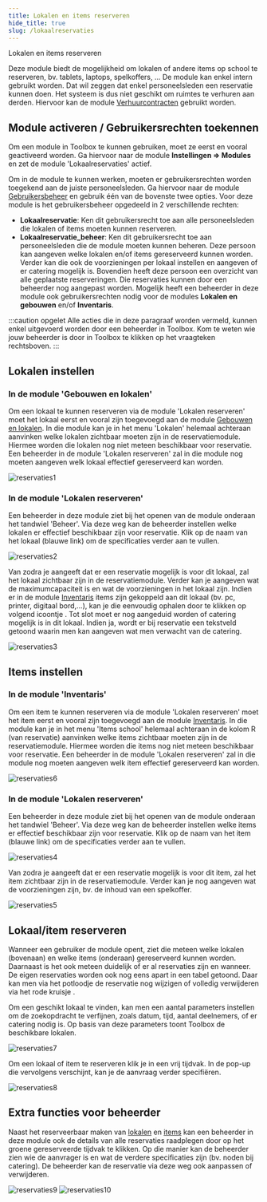 ```yaml
---
title: Lokalen en items reserveren 
hide_title: true 
slug: /lokaalreservaties
---
```


<ImageTitle img="lokaalreservatie.png">Lokalen en items reserveren</ImageTitle>

Deze module biedt de mogelijkheid om lokalen of andere items op school te reserveren, bv. tablets, laptops, spelkoffers, ...  De module kan enkel intern gebruikt worden. Dat wil zeggen dat enkel personeelsleden een reservatie kunnen doen. Het systeem is dus niet geschikt om ruimtes te verhuren aan derden. Hiervoor kan de module [Verhuurcontracten](/Verhuurcontracten) gebruikt worden.

## Module activeren / Gebruikersrechten toekennen

Om een module in Toolbox te kunnen gebruiken, moet ze eerst en vooral geactiveerd worden. Ga hiervoor naar de module **Instellingen => Modules** en zet de module 'Lokaalreservaties' actief. 

Om in de module te kunnen werken, moeten er gebruikersrechten worden toegekend aan de juiste personeelsleden. Ga hiervoor naar de module [Gebruikersbeheer](/gebruikersbeheer) en gebruik één van de bovenste twee opties. Voor deze module is het gebruikersbeheer opgedeeld in 2 verschillende rechten:
- **Lokaalreservatie**: Ken dit gebruikersrecht toe aan alle personeelsleden die lokalen of items moeten kunnen reserveren. 
- **Lokaalreservatie_beheer**: Ken dit gebruikersrecht toe aan personeelsleden die de module moeten kunnen beheren. Deze persoon kan aangeven welke lokalen en/of items gereserveerd kunnen worden. Verder kan die ook de voorzieningen per lokaal instellen en aangeven of er catering mogelijk is. Bovendien heeft deze persoon een overzicht van alle geplaatste reserveringen. Die reservaties kunnen door een beheerder nog aangepast worden. Mogelijk heeft een beheerder in deze module ook gebruikersrechten nodig voor de modules **Lokalen en gebouwen** en/of **Inventaris**. 

:::caution opgelet
Alle acties die in deze paragraaf worden vermeld, kunnen enkel uitgevoerd worden door een beheerder in Toolbox. Kom te weten wie jouw beheerder is door in Toolbox te klikken op het vraagteken rechtsboven. 
:::

## Lokalen instellen

### In de module 'Gebouwen en lokalen'

Om een lokaal te kunnen reserveren via de module 'Lokalen reserveren' moet het lokaal eerst en vooral zijn toegevoegd aan de module [Gebouwen en lokalen](/gebouwen_lokalen). In die module kan je in het menu 'Lokalen' helemaal achteraan aanvinken welke lokalen zichtbaar moeten zijn in de reservatiemodule. Hiermee worden die lokalen nog niet meteen beschikbaar voor reservatie. Een beheerder in de module 'Lokalen reserveren' zal in die module nog moeten aangeven welk lokaal effectief gereserveerd kan worden.  

![reservaties1](./reservaties1.png)

### In de module 'Lokalen reserveren'

Een beheerder in deze module ziet bij het openen van de module onderaan het tandwiel 'Beheer'. Via deze weg kan de beheerder instellen welke lokalen er effectief beschikbaar zijn voor reservatie. Klik op de naam van het lokaal (blauwe link) om de specificaties verder aan te vullen. 

![reservaties2](./reservaties2.png)

Van zodra je aangeeft dat er een reservatie mogelijk is voor dit lokaal, zal het lokaal zichtbaar zijn in de reservatiemodule. Verder kan je aangeven wat de maximumcapaciteit is en wat de voorzieningen in het lokaal zijn. Indien er in de module [Inventaris](/inventaris) items zijn gekoppeld aan dit lokaal (bv. pc, printer, digitaal bord,...), kan je die eenvoudig ophalen door te klikken op volgend icoontje <LegacyAction img="detail.png"/>. Tot slot moet er nog aangeduid worden of catering mogelijk is in dit lokaal. Indien ja, wordt er bij reservatie een tekstveld getoond waarin men kan aangeven wat men verwacht van de catering. 

![reservaties3](./reservaties3.png)

## Items instellen

### In de module 'Inventaris'

Om een item te kunnen reserveren via de module 'Lokalen reserveren' moet het item eerst en vooral zijn toegevoegd aan de module [Inventaris](/inventaris). In die module kan je in het menu 'Items school' helemaal achteraan in de kolom R (van reservatie) aanvinken welke items zichtbaar moeten zijn in de reservatiemodule. Hiermee worden die items nog niet meteen beschikbaar voor reservatie. Een beheerder in de module 'Lokalen reserveren' zal in die module nog moeten aangeven welk item effectief gereserveerd kan worden.  

![reservaties6](./reservaties6.png)

### In de module 'Lokalen reserveren'

Een beheerder in deze module ziet bij het openen van de module onderaan het tandwiel 'Beheer'. Via deze weg kan de beheerder instellen welke items er effectief beschikbaar zijn voor reservatie. Klik op de naam van het item (blauwe link) om de specificaties verder aan te vullen. 

![reservaties4](./reservaties4.png)

Van zodra je aangeeft dat er een reservatie mogelijk is voor dit item, zal het item zichtbaar zijn in de reservatiemodule. Verder kan je nog aangeven wat de voorzieningen zijn, bv. de inhoud van een spelkoffer.  

![reservaties5](./reservaties5.PNG)

## Lokaal/item reserveren

Wanneer een gebruiker de module opent, ziet die meteen welke lokalen (bovenaan) en welke items (onderaan) gereserveerd kunnen worden. Daarnaast is het ook meteen duidelijk of er al reservaties zijn en wanneer. De eigen reservaties worden ook nog eens apart in een tabel getoond. Daar kan men via het potloodje <LegacyAction img="edit.png"/> de reservatie nog wijzigen of volledig verwijderen via het rode kruisje <LegacyAction img="remove.png"/>. 

Om een geschikt lokaal te vinden, kan men een aantal parameters instellen om de zoekopdracht te verfijnen, zoals datum, tijd, aantal deelnemers, of er catering nodig is. Op basis van deze parameters toont Toolbox de beschikbare lokalen. 

![reservaties7](./reservaties7.PNG)

Om een lokaal of item te reserveren klik je in een vrij tijdvak. In de pop-up die vervolgens verschijnt, kan je de aanvraag verder specifiëren.

![reservaties8](./reservaties8.PNG)

## Extra functies voor beheerder
Naast het reserveerbaar maken van [lokalen](#in-de-module-lokalen-reserveren) en [items](#in-de-module-lokalen-reserveren-1) kan een beheerder in deze module ook de details van alle reservaties raadplegen door op het groene gereserveerde tijdvak te klikken. Op die manier kan de beheerder zien wie de aanvrager is en wat de verdere specificaties zijn (bv. noden bij catering). De beheerder kan de reservatie via deze weg ook aanpassen of verwijderen. 

![reservaties9](./reservaties9.PNG)
![reservaties10](./reservaties10.PNG)

